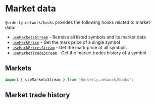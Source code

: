 
# Market data

`@orderly.network/hooks` provides the following hooks related to market data:

- [`useMarketsStream`](/) - Retreive all listed symbols and its market data
- [`useMarkPrice`](/) - Get the mark price of a single symbol
- [`useMarkPricesStream`](/) - Get the mark price of all symbols
- [`useMarketTradeStream`](/) - Get the market trades history of a symbol

## Markets

```typescript
import { useMarketsStream } from "@orderly.network/hooks";
```

<CodeLive code={marketsRaw} disabled />

## Market trade history

<CodeLive code={tradesRaw} disabled />
